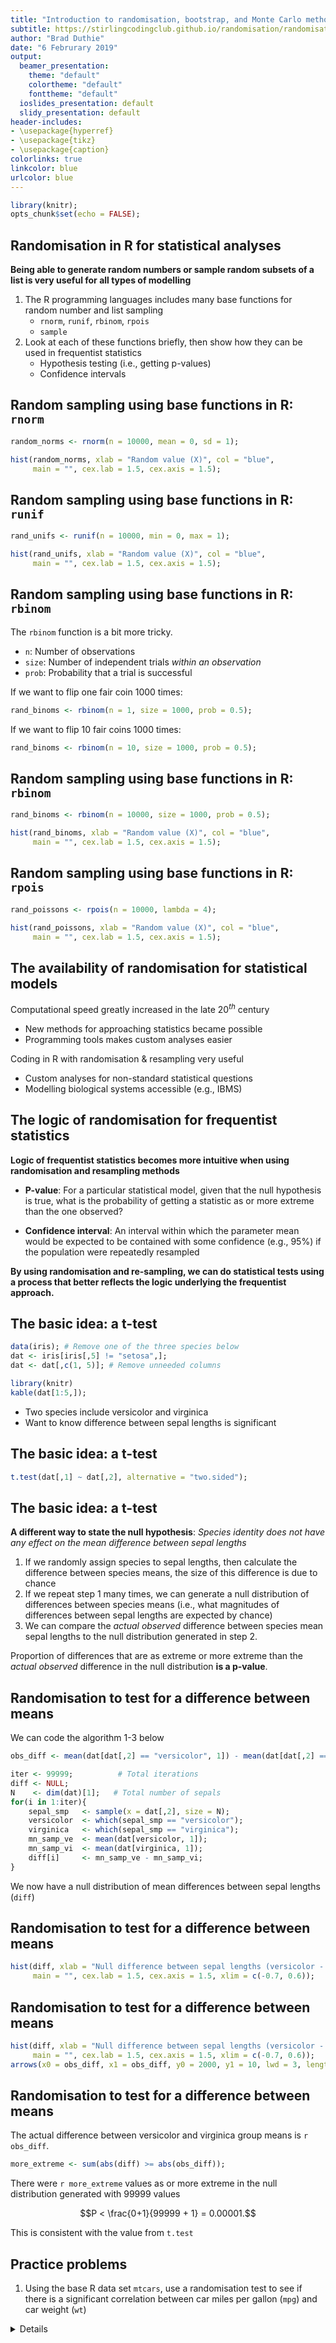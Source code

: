 ```yaml
---
title: "Introduction to randomisation, bootstrap, and Monte Carlo methods in R"
subtitle: https://stirlingcodingclub.github.io/randomisation/randomisation_notes.html
author: "Brad Duthie"
date: "6 Februrary 2019"
output:
  beamer_presentation:
    theme: "default"
    colortheme: "default"
    fonttheme: "default"
  ioslides_presentation: default
  slidy_presentation: default
header-includes:
- \usepackage{hyperref}
- \usepackage{tikz}
- \usepackage{caption}
colorlinks: true
linkcolor: blue
urlcolor: blue
---
```


```r
library(knitr);
opts_chunk$set(echo = FALSE);
```

## Randomisation in R for statistical analyses

**Being able to generate random numbers or sample random subsets of a list is very useful for all types of modelling** \pause

1. The R programming languages includes many base functions for random number and list sampling 
    - `rnorm`, `runif`, `rbinom`, `rpois`
    - `sample` \pause
2. Look at each of these functions briefly, then show how they can be used in frequentist statistics
    - Hypothesis testing (i.e., getting p-values)
    - Confidence intervals

## Random sampling using base functions in R: `rnorm`

```r
random_norms <- rnorm(n = 10000, mean = 0, sd = 1);
```

\vspace{4 mm}

```r
hist(random_norms, xlab = "Random value (X)", col = "blue",
     main = "", cex.lab = 1.5, cex.axis = 1.5);
```

## Random sampling using base functions in R: `runif`

```r
rand_unifs <- runif(n = 10000, min = 0, max = 1);
```

\vspace{4 mm}

```r
hist(rand_unifs, xlab = "Random value (X)", col = "blue",
     main = "", cex.lab = 1.5, cex.axis = 1.5);
```

## Random sampling using base functions in R: `rbinom`

The `rbinom` function is a bit more tricky.

- `n`: Number of observations
- `size`: Number of independent trials *within an observation*
- `prob`: Probability that a trial is successful

If we want to flip one fair coin 1000 times:

```r
rand_binoms <- rbinom(n = 1, size = 1000, prob = 0.5);
```

If we want to flip 10 fair coins 1000 times:

```r
rand_binoms <- rbinom(n = 10, size = 1000, prob = 0.5);
```

## Random sampling using base functions in R: `rbinom`

```r
rand_binoms <- rbinom(n = 10000, size = 1000, prob = 0.5);
```

\vspace{4 mm}

```r
hist(rand_binoms, xlab = "Random value (X)", col = "blue",
     main = "", cex.lab = 1.5, cex.axis = 1.5);
```

## Random sampling using base functions in R: `rpois`

```r
rand_poissons <- rpois(n = 10000, lambda = 4);
```

\vspace{4 mm}

```r
hist(rand_poissons, xlab = "Random value (X)", col = "blue",
     main = "", cex.lab = 1.5, cex.axis = 1.5);
```


## The availability of randomisation for statistical models

Computational speed greatly increased in the late 20$^{th}$ century

- New methods for approaching statistics became possible
- Programming tools makes custom analyses easier \pause

Coding in R with randomisation \& resampling very useful

- Custom analyses for non-standard statistical questions
- Modelling biological systems accessible (e.g., IBMS) \pause

## The logic of randomisation for frequentist statistics

**Logic of frequentist statistics becomes more intuitive when using randomisation and resampling methods**

- **P-value**: For a particular statistical model, given that the null hypothesis is true, what is the probability of getting a statistic as or more extreme than the one observed? \pause

- **Confidence interval**: An interval within which the parameter mean would be expected to be contained with some confidence (e.g., 95\%) if the population were repeatedly resampled \pause

**By using randomisation and re-sampling, we can do statistical tests using a process that better reflects the logic underlying the frequentist approach.**
    
## The basic idea: a t-test 

```r
data(iris); # Remove one of the three species below 
dat <- iris[iris[,5] != "setosa",];
dat <- dat[,c(1, 5)]; # Remove unneeded columns
```

```r
library(knitr)
kable(dat[1:5,]);
```

- Two species include versicolor and virginica
- Want to know difference between sepal lengths is significant

## The basic idea: a t-test {.smaller}


```r
t.test(dat[,1] ~ dat[,2], alternative = "two.sided");
```

## The basic idea: a t-test 

**A different way to state the null hypothesis**: *Species identity does not have any effect on the mean difference between sepal lengths*

1. If we randomly assign species to sepal lengths, then calculate the difference between species means, the size of this difference is due to chance
2. If we repeat step 1 many times, we can generate a null distribution of differences between species means (i.e., what magnitudes of differences between sepal lengths are expected by chance)
3. We can compare the *actual observed* difference between species mean sepal lengths to the null distribution generated in step 2.

Proportion of differences that are as extreme or more extreme than the *actual observed* difference in the null distribution **is a p-value**.

## Randomisation to test for a difference between means

We can code the algorithm 1-3 below

```r
obs_diff <- mean(dat[dat[,2] == "versicolor", 1]) - mean(dat[dat[,2] == "virginica", 1])
```

```r
iter <- 99999;          # Total iterations 
diff <- NULL;         
N    <- dim(dat)[1];   # Total number of sepals
for(i in 1:iter){   
    sepal_smp   <- sample(x = dat[,2], size = N);
    versicolor  <- which(sepal_smp == "versicolor");
    virginica   <- which(sepal_smp == "virginica");
    mn_samp_ve  <- mean(dat[versicolor, 1]);
    mn_samp_vi  <- mean(dat[virginica, 1]);
    diff[i]     <- mn_samp_ve - mn_samp_vi;
}
```

We now have a null distribution of mean differences between sepal lengths (`diff`)

## Randomisation to test for a difference between means

```r
hist(diff, xlab = "Null difference between sepal lengths (versicolor - virginica)", col = "blue",
     main = "", cex.lab = 1.5, cex.axis = 1.5, xlim = c(-0.7, 0.6));
```

## Randomisation to test for a difference between means

```r
hist(diff, xlab = "Null difference between sepal lengths (versicolor - virginica)", col = "blue",
     main = "", cex.lab = 1.5, cex.axis = 1.5, xlim = c(-0.7, 0.6));
arrows(x0 = obs_diff, x1 = obs_diff, y0 = 2000, y1 = 10, lwd = 3, length = 0.1);
```


## Randomisation to test for a difference between means

The actual difference between versicolor and virginica group means is `r obs_diff`.

```r
more_extreme <- sum(abs(diff) >= abs(obs_diff));
```

There were `r more_extreme` values as or more extreme in the null distribution generated with 99999 values

$$P < \frac{0+1}{99999 + 1} = 0.00001.$$

This is consistent with the value from `t.test`


## Practice problems

1. Using the base R data set `mtcars`, use a randomisation test to see if there is a significant correlation between car miles per gallon (`mpg`) and car weight (`wt`)


<details>

```r
data(mtcars);
true_cor <- cor(mtcars[,1], mtcars[,6]);
iters    <- 999;
the_cors <- NULL;
for(i in 1:iters){
    samp_wt     <- sample(mtcars[,6], size = dim(mtcars)[1]);
    the_cors[i] <- cor(mtcars[,1], samp_wt);
}
more_extr <- sum(abs(the_cors) >= abs(true_cor));
p_val     <- (more_extr + 1) / (iters + 1);
```

2. Using your own data, generate a 95\% confidence interval around some mean value.

https://stirlingcodingclub.github.io/randomisation/randomisation_notes.html
